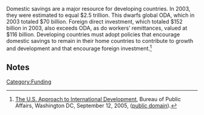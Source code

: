 Domestic savings are a major resource for developing countries. In 2003, they were estimated to equal $2.5 trillion. This dwarfs global ODA, which in 2003 totaled $70 billion. Foreign direct investment, which totaled $152 billion in 2003, also exceeds ODA, as do workers’ remittances, valued at $116 billion. Developing countries must adopt policies that encourage domestic savings to remain in their home countries to contribute to growth and development and that encourage foreign investment.<ref>[http://www.state.gov/r/pa/scp/2005/53037.htm The U.S. Approach to International Development], Bureau of Public Affairs, Washington DC, September 12, 2005, ([[public domain]]).</ref>

==Notes==
<small><references/></small>

{{stub}}




[[Category:Funding]]